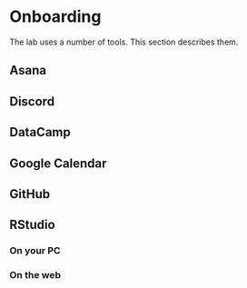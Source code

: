 # Onboarding

The lab uses a number of tools.
This section describes them.

## Asana {-}

## Discord

## DataCamp

## Google Calendar

## GitHub

## RStudio

### On your PC

### On the web


